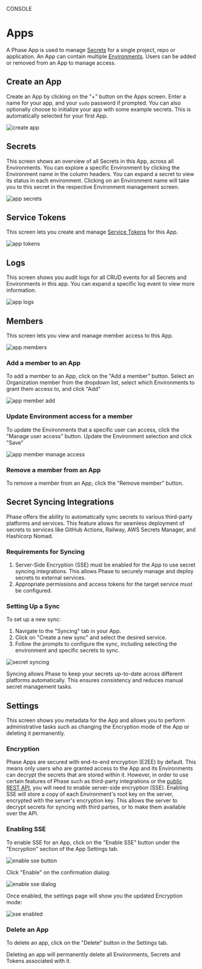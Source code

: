 
<Tag variant="small">CONSOLE</Tag>

# Apps

A Phase App is used to manage [Secrets](/console/secrets) for a single project, repo or application. An App can contain multiple [Environments](/console/environments). Users can be added or removed from an App to manage access.

## Create an App

Create an App by clicking on the "+" button on the Apps screen. Enter a name for your app, and your `sudo` password if prompted.
You can also optionally choose to initialize your app with some example secrets. This is automatically selected for your first App.

![create app](/assets/images/console/apps/app-create.png)

## Secrets

This screen shows an overview of all Secrets in this App, across all Environments. You can explore a specific Environment by clicking the Environment name in the column headers.
You can expand a secret to view its status in each environment. Clicking on an Environment name will take you to this secret in the respective Environment management screen.

![app secrets](/assets/images/console/apps/app-secrets.png)

## Service Tokens

This screen lets you create and manage [Service Tokens](/console/tokens#service-tokens) for this App.

![app tokens](/assets/images/console/apps/app-tokens.png)

## Logs

This screen shows you audit logs for all CRUD events for all Secrets and Environments in this app. You can expand a specific log event to view more information.

![app logs](/assets/images/console/apps/app-logs.png)

## Members

This screen lets you view and manage member access to this App.

![app members](/assets/images/console/apps/app-members.png)

### Add a member to an App

To add a member to an App, click on the "Add a member" button. Select an Organization member from the dropdown list, select which Environments to grant them access to, and click "Add"

![app member add](/assets/images/console/apps/app-member-add.png)

### Update Environment access for a member

To update the Environments that a specific user can access, click the "Manage user access" button. Update the Environment selection and click "Save"

![app member manage access](/assets/images/console/apps/app-member-manage.png)

### Remove a member from an App

To remove a member from an App, click the "Remove member" button.

## Secret Syncing Integrations

Phase offers the ability to automatically sync secrets to various third-party platforms and services. This feature allows for seamless deployment of secrets to services like GitHub Actions, Railway, AWS Secrets Manager, and Hashicorp Nomad.

### Requirements for Syncing

1. Server-Side Encryption (SSE) must be enabled for the App to use secret syncing integrations. This allows Phase to securely manage and deploy secrets to external services.
2. Appropriate permissions and access tokens for the target service must be configured.

### Setting Up a Sync

To set up a new sync:

1. Navigate to the "Syncing" tab in your App.
2. Click on "Create a new sync" and select the desired service.
3. Follow the prompts to configure the sync, including selecting the environment and specific secrets to sync.

![secret syncing](/assets/images/console/apps/app-sync.png)


Syncing allows Phase to keep your secrets up-to-date across different platforms automatically. This ensures consistency and reduces manual secret management tasks.


## Settings

This screen shows you metadata for the App and allows you to perform administrative tasks such as changing the Encryption mode of the App or deleting it permanently.

### Encryption

Phase Apps are secured with end-to-end encryption (E2EE) by default. This means only users who are granted access to the App and its Environments can decrypt the secrets that are stored within it.
However, in order to use certain features of Phase such as third-party integrations or the [public REST API](/public-api), you will need to enable server-side encryption (SSE).
Enabling SSE will store a copy of each Environment's root key on the server, encrypted with the server's encryption key. This allows the server to decrypt secrets for syncing with third parties, or to make them available over the API.

### Enabling SSE

To enable SSE for an App, click on the "Enable SSE" button under the "Encryption" section of the App Settings tab.

![enable sse button](/assets/images/console/settings/encryption-section-e2ee.webp)

Click "Enable" on the confirmation dialog:

![enable sse dialog](/assets/images/console/settings/enable-sse-dialog.webp)

Once enabled, the settings page will show you the updated Encryption mode:

![sse enabled](/assets/images/console/settings/sse-enabled.webp)

### Delete an App

To delete an app, click on the "Delete" button in the Settings tab.

<Warning>
 Deleting an app will permanently delete all Environments, Secrets and Tokens
 associated with it.
</Warning>